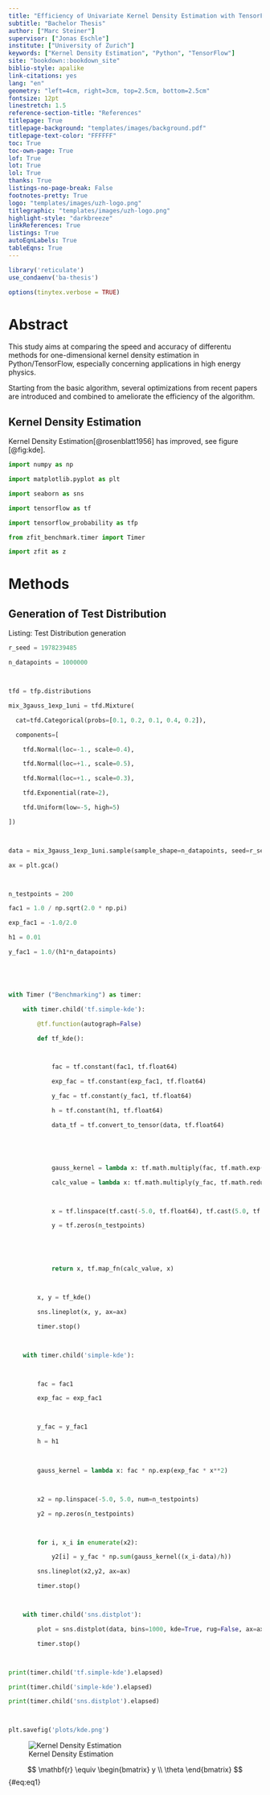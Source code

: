```yaml
---
title: "Efficiency of Univariate Kernel Density Estimation with TensorFlow"
subtitle: "Bachelor Thesis"
author: ["Marc Steiner"]
supervisor: ["Jonas Eschle"]
institute: ["University of Zurich"]
keywords: ["Kernel Density Estimation", "Python", "TensorFlow"]
site: "bookdown::bookdown_site"
biblio-style: apalike
link-citations: yes
lang: "en"
geometry: "left=4cm, right=3cm, top=2.5cm, bottom=2.5cm"
fontsize: 12pt
linestretch: 1.5
reference-section-title: "References"
titlepage: True
titlepage-background: "templates/images/background.pdf"
titlepage-text-color: "FFFFFF"
toc: True
toc-own-page: True
lof: True
lot: True
lol: True
thanks: True
listings-no-page-break: False
footnotes-pretty: True
logo: "templates/images/uzh-logo.png"
titlegraphic: "templates/images/uzh-logo.png"
highlight-style: "darkbreeze"
linkReferences: True
listings: True
autoEqnLabels: True
tableEqns: True
---
```

```r
library('reticulate')
use_condaenv('ba-thesis')
```

```r
options(tinytex.verbose = TRUE)
```


# Abstract {-}

This study aims at comparing the speed and accuracy of differentu methods for one-dimensional kernel density estimation in Python/TensorFlow, especially concerning applications in high energy physics.

Starting from the basic algorithm, several optimizations from recent papers are introduced and combined to ameliorate the efficiency of the algorithm.


## Kernel Density Estimation



Kernel Density Estimation[@rosenblatt1956] has improved, see figure [@fig:kde].

```python
import numpy as np

import matplotlib.pyplot as plt

import seaborn as sns

import tensorflow as tf

import tensorflow_probability as tfp

from zfit_benchmark.timer import Timer

import zfit as z
```

# Methods



## Generation of Test Distribution



Listing: Test Distribution generation

```python
r_seed = 1978239485

n_datapoints = 1000000



tfd = tfp.distributions

mix_3gauss_1exp_1uni = tfd.Mixture(

  cat=tfd.Categorical(probs=[0.1, 0.2, 0.1, 0.4, 0.2]),

  components=[

    tfd.Normal(loc=-1., scale=0.4),

    tfd.Normal(loc=+1., scale=0.5),

    tfd.Normal(loc=+1., scale=0.3),

    tfd.Exponential(rate=2),

    tfd.Uniform(low=-5, high=5)

])



data = mix_3gauss_1exp_1uni.sample(sample_shape=n_datapoints, seed=r_seed).numpy()
```

```python


ax = plt.gca()



n_testpoints = 200

fac1 = 1.0 / np.sqrt(2.0 * np.pi)

exp_fac1 = -1.0/2.0

h1 = 0.01

y_fac1 = 1.0/(h1*n_datapoints)





with Timer ("Benchmarking") as timer:

    with timer.child('tf.simple-kde'):

        @tf.function(autograph=False)

        def tf_kde():



            fac = tf.constant(fac1, tf.float64)

            exp_fac = tf.constant(exp_fac1, tf.float64)

            y_fac = tf.constant(y_fac1, tf.float64)

            h = tf.constant(h1, tf.float64)

            data_tf = tf.convert_to_tensor(data, tf.float64)





            gauss_kernel = lambda x: tf.math.multiply(fac, tf.math.exp(tf.math.multiply(exp_fac, tf.math.square(x))))

            calc_value = lambda x: tf.math.multiply(y_fac, tf.math.reduce_sum(gauss_kernel(tf.math.divide(tf.math.subtract(x, data_tf), h))))



            x = tf.linspace(tf.cast(-5.0, tf.float64), tf.cast(5.0, tf.float64), num=tf.cast(n_testpoints, tf.int64))

            y = tf.zeros(n_testpoints)

        



            return x, tf.map_fn(calc_value, x)



        x, y = tf_kde()

        sns.lineplot(x, y, ax=ax)

        timer.stop()



    with timer.child('simple-kde'):



        fac = fac1

        exp_fac = exp_fac1



        y_fac = y_fac1

        h = h1

        

        gauss_kernel = lambda x: fac * np.exp(exp_fac * x**2)



        x2 = np.linspace(-5.0, 5.0, num=n_testpoints)     

        y2 = np.zeros(n_testpoints)



        for i, x_i in enumerate(x2):

            y2[i] = y_fac * np.sum(gauss_kernel((x_i-data)/h))

        sns.lineplot(x2,y2, ax=ax)

        timer.stop()



    with timer.child('sns.distplot'):

        plot = sns.distplot(data, bins=1000, kde=True, rug=False, ax=ax)

        timer.stop()



print(timer.child('tf.simple-kde').elapsed)

print(timer.child('simple-kde').elapsed)

print(timer.child('sns.distplot').elapsed)



plt.savefig('plots/kde.png')
```

![Kernel Density Estimation](plots/kde.png){#fig:kde}

$$
\mathbf{r} \equiv \begin{bmatrix}
y \\
\theta
\end{bmatrix}
$$ {#eq:eq1}

